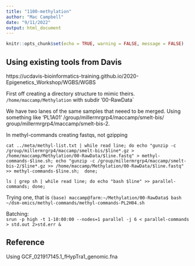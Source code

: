 ```yaml
---
title: "1100-methylation"
author: "Mac Campbell"
date: "9/11/2022"
output: html_document
---
```


```r
knitr::opts_chunk$set(echo = TRUE, warning = FALSE, message = FALSE)
```

## Using existing tools from Davis
https://ucdavis-bioinformatics-training.github.io/2020-Epigenetics_Workshop/WGBS/WGBS

First off creating a directory structure to mimic theirs. `/home/maccamp/Methylation`
with subdir '00-RawData`

We have two lanes of the same samples that neeed to be merged. Using something like 'PL1A01' /group/millermrgrp4/maccamp/smelt-bis/ group/millermrgrp4/maccamp/smelt-bis-2.    

In methyl-commands creating fastqs, not gzipping

`cat ../meta/methyl-list.txt | while read line; do echo "gunzip -c /group/millermrgrp4/maccamp/smelt-bis/$line*.gz > /home/maccamp/Methylation/00-RawData/$line.fastq" > methyl-commands-$line.sh; echo "gunzip -c /group/millermrgrp4/maccamp/smelt-bis-2/$line*.gz >> /home/maccamp/Methylation/00-RawData/$line.fastq" >> methyl-commands-$line.sh;  done;`
       
       
` ls | grep sh | while read line; do echo "bash $line" >> parallel-commands; done;`    


Trying one, that is `(base) maccamp@farm:~/Methylation/00-RawData$ bash ~/dsm-omics/methyl-commands/methyl-commands-PL2H04.sh `

Batching:      
`srun -p high -t 1-10:00:00 --nodes=1 parallel -j 6 < parallel-commands > std.out 2>std.err &`   


## Reference
Using GCF_021917145.1_fHypTra1_genomic.fna

